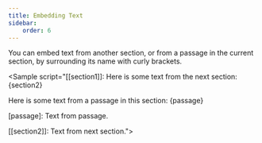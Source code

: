 ```yaml
---
title: Embedding Text
sidebar:
    order: 6
---
```



You can embed text from another section, or from a passage in the current section, by surrounding its name with curly brackets.

<Sample script="[[section1]]:
Here is some text from the next section: {section2}

Here is some text from a passage in this section: {passage}

[passage]:
Text from passage.

[[section2]]:
Text from next section."></Sample>